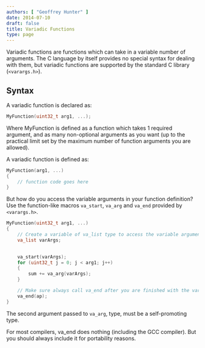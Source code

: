 ```yaml
---
authors: [ "Geoffrey Hunter" ]
date: 2014-07-10
draft: false
title: Variadic Functions
type: page
---
```



Variadic functions are functions which can take in a variable number of arguments. The C language by itself provides no special syntax for dealing with them, but variadic functions are supported by the standard C library (`<varargs.h>`).

## Syntax

A variadic function is declared as:

```c
MyFunction(uint32_t arg1, ...);
```

Where MyFunction is defined as a function which takes 1 required argument, and as many non-optional arguments as you want (up to the practical limit set by the maximum number of function arguments you are allowed).

A variadic function is defined as:

```c    
MyFunction(arg1, ...)
{
    // function code goes here
}
```

But how do you access the variable arguments in your function definition? Use the function-like macros `va_start`, `va_arg` and `va_end` provided by `<varargs.h>`.

```c    
MyFunction(uint32_t arg1, ...)
{
    // Create a variable of va_list type to access the variable arguments
    va_list varArgs;

    
    va_start(varArgs);
    for (uint32_t j = 0; j < arg1; j++)
    {
        sum += va_arg(varArgs);
    }

    // Make sure always call va_end after you are finished with the variable arguments. For most compilers, this is an empty function (including GCC).
    va_end(ap);
}
```

The second argument passed to `va_arg`, type, must be a self-promoting type.

For most compilers, va_end does nothing (including the GCC compiler). But you should always include it for portability reasons.
